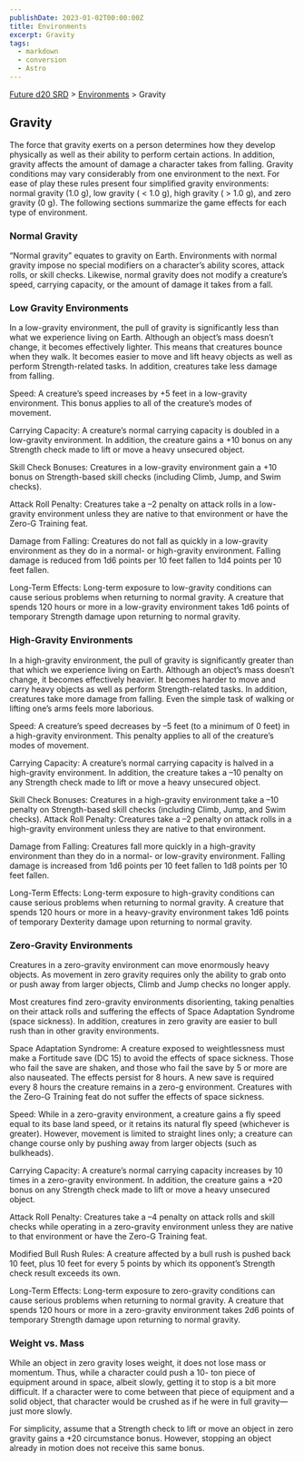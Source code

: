 ```yaml
---
publishDate: 2023-01-02T00:00:00Z
title: Environments
excerpt: Gravity
tags:
  - markdown
  - conversion
  - Astro
---
```






[Future d20 SRD](/#futureD20) > [Environments](future-d20-srd-environments-index) > Gravity




## Gravity


The force that gravity exerts on a person determines how they develop physically as well as their ability to perform certain actions. In addition, gravity affects the amount of damage a character takes from falling. Gravity conditions may vary considerably from one environment to the next. For ease of play these rules present four simplified gravity environments: normal gravity (1.0 g), low gravity ( < 1.0 g), high gravity ( > 1.0 g), and zero gravity (0 g). The following sections summarize the game effects for each type of environment.


### Normal Gravity


“Normal gravity” equates to gravity on Earth. Environments with normal gravity impose no special modifiers on a character’s ability scores, attack rolls, or skill checks. Likewise, normal gravity does not modify a creature’s speed, carrying capacity, or the amount of damage it takes from a fall.


### Low Gravity Environments


In a low-gravity environment, the pull of gravity is significantly less than what we experience living on Earth. Although an object’s mass doesn’t change, it becomes effectively lighter. This means that creatures bounce when they walk. It becomes easier to move and lift heavy objects as well as perform Strength-related tasks. In addition, creatures take less damage from falling.


Speed: A creature’s speed increases by +5 feet in a low-gravity environment. This bonus applies to all of the creature’s modes of movement.


Carrying Capacity: A creature’s normal carrying capacity is doubled in a low-gravity environment. In addition, the creature gains a +10 bonus on any Strength check made to lift or move a heavy unsecured object.


Skill Check Bonuses: Creatures in a low-gravity environment gain a +10 bonus on Strength-based skill checks (including Climb, Jump, and Swim checks).


Attack Roll Penalty: Creatures take a –2 penalty on attack rolls in a low-gravity environment unless they are native to that environment or have the Zero-G Training feat.


Damage from Falling: Creatures do not fall as quickly in a low-gravity environment as they do in a normal- or high-gravity environment. Falling damage is reduced from 1d6 points per 10 feet fallen to 1d4 points per 10 feet fallen.


Long-Term Effects: Long-term exposure to low-gravity conditions can cause serious problems when returning to normal gravity. A creature that spends 120 hours or more in a low-gravity environment takes 1d6 points of temporary Strength damage upon returning to normal gravity.


### High-Gravity Environments


In a high-gravity environment, the pull of gravity is significantly greater than that which we experience living on Earth. Although an object’s mass doesn’t change, it becomes effectively heavier. It becomes harder to move and carry heavy objects as well as perform Strength-related tasks. In addition, creatures take more damage from falling. Even the simple task of walking or lifting one’s arms feels more laborious.


Speed: A creature’s speed decreases by –5 feet (to a minimum of 0 feet) in a high-gravity environment. This penalty applies to all of the creature’s modes of movement.


Carrying Capacity: A creature’s normal carrying capacity is halved in a high-gravity environment. In addition, the creature takes a –10 penalty on any Strength check made to lift or move a heavy unsecured object.


Skill Check Bonuses: Creatures in a high-gravity environment take a –10 penalty on Strength-based skill checks (including Climb, Jump, and Swim checks).
Attack Roll Penalty: Creatures take a –2 penalty on attack rolls in a high-gravity environment unless they are native to that environment.


Damage from Falling: Creatures fall more quickly in a high-gravity environment than they do in a normal- or low-gravity environment. Falling damage is increased from 1d6 points per 10 feet fallen to 1d8 points per 10 feet fallen.


Long-Term Effects: Long-term exposure to high-gravity conditions can cause serious problems when returning to normal gravity. A creature that spends 120 hours or more in a heavy-gravity environment takes 1d6 points of temporary Dexterity damage upon returning to normal gravity.


### Zero-Gravity Environments


Creatures in a zero-gravity environment can move enormously heavy objects. As movement in zero gravity requires only the ability to grab onto or push away from larger objects, Climb and Jump checks no longer apply.


Most creatures find zero-gravity environments disorienting, taking penalties on their attack rolls and suffering the effects of Space Adaptation Syndrome (space sickness). In addition, creatures in zero gravity are easier to bull rush than in other gravity environments.


Space Adaptation Syndrome: A creature exposed to weightlessness must make a Fortitude save (DC 15) to avoid the effects of space sickness. Those who fail the save are shaken, and those who fail the save by 5 or more are also nauseated. The effects persist for 8 hours. A new save is required every 8 hours the creature remains in a zero-g environment. Creatures with the Zero-G Training feat do not suffer the effects of space sickness.


Speed: While in a zero-gravity environment, a creature gains a fly speed equal to its base land speed, or it retains its natural fly speed (whichever is greater). However, movement is limited to straight lines only; a creature can change course only by pushing away from larger objects (such as bulkheads).


Carrying Capacity: A creature’s normal carrying capacity increases by 10 times in a zero-gravity environment. In addition, the creature gains a +20 bonus on any Strength check made to lift or move a heavy unsecured object.


Attack Roll Penalty: Creatures take a –4 penalty on attack rolls and skill checks while operating in a zero-gravity environment unless they are native to that environment or have the Zero-G Training feat.


Modified Bull Rush Rules: A creature affected by a bull rush is pushed back 10 feet, plus 10 feet for every 5 points by which its opponent’s Strength check result exceeds its own.


Long-Term Effects: Long-term exposure to zero-gravity conditions can cause serious problems when returning to normal gravity. A creature that spends 120 hours or more in a zero-gravity environment takes 2d6 points of temporary Strength damage upon returning to normal gravity.


### Weight vs. Mass


While an object in zero gravity loses weight, it does not lose mass or momentum. Thus, while a character could push a 10- ton piece of equipment around in space, albeit slowly, getting it to stop is a bit more difficult. If a character were to come between that piece of equipment and a solid object, that character would be crushed as if he were in full gravity—just more slowly.


For simplicity, assume that a Strength check to lift or move an object in zero gravity gains a +20 circumstance bonus. However, stopping an object already in motion does not receive this same bonus.




